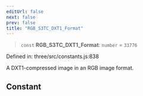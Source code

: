 ```yaml
---
editUrl: false
next: false
prev: false
title: "RGB_S3TC_DXT1_Format"
---
```


> `const` **RGB\_S3TC\_DXT1\_Format**: `number` = `33776`

Defined in: three/src/constants.js:838

A DXT1-compressed image in an RGB image format.

## Constant
